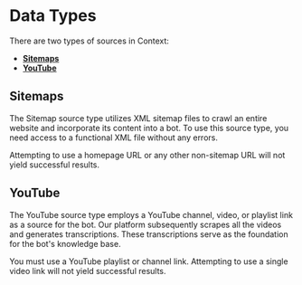 
# Data Types

There are two types of sources in Context:

- [**Sitemaps**](#sitemaps)
- [**YouTube**](#youtube)

## Sitemaps

The Sitemap source type utilizes XML sitemap files to crawl an entire website and incorporate its content into a bot. To use this source type, you need access to a functional XML file without any errors.

<Callout emoji="⚠️">
  Attempting to use a homepage URL or any other non-sitemap URL will not yield
  successful results.
</Callout>

## YouTube

The YouTube source type employs a YouTube channel, video, or playlist link as a source for the bot. Our platform subsequently scrapes all the videos and generates transcriptions. These transcriptions serve as the foundation for the bot's knowledge base.

<Callout emoji="⚠️">
  You must use a YouTube playlist or channel link. Attempting to use a single
  video link will not yield successful results.
</Callout>

